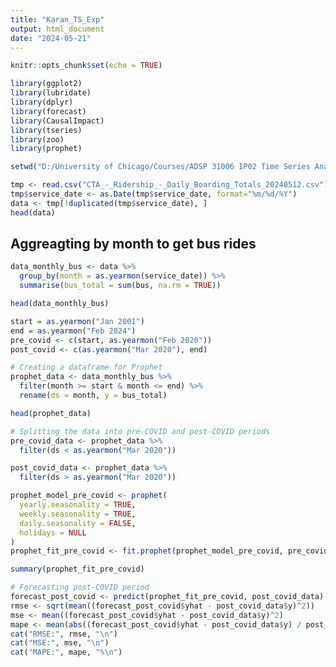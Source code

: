 ---
title: "Karan_TS_Exp"
output: html_document
date: "2024-05-21"
---

```{r setup, include=FALSE}
knitr::opts_chunk$set(echo = TRUE)
```

```{r cars}
library(ggplot2)
library(lubridate)
library(dplyr)
library(forecast)
library(CausalImpact)
library(tseries)
library(zoo)
library(prophet)
```

```{r}
setwd("D:/University of Chicago/Courses/ADSP 31006 IP02 Time Series Analysis and Forecasting/Final Project")
```

```{r pressure, echo=FALSE}
tmp <- read.csv("CTA_-_Ridership_-_Daily_Boarding_Totals_20240512.csv")
tmp$service_date <- as.Date(tmp$service_date, format="%m/%d/%Y")
data <- tmp[!duplicated(tmp$service_date), ]
head(data)
```

## Aggreagting by month to get bus rides

```{r}
data_monthly_bus <- data %>%
  group_by(month = as.yearmon(service_date)) %>%
  summarise(bus_total = sum(bus, na.rm = TRUE))

head(data_monthly_bus)
```

```{r}
start = as.yearmon("Jan 2001")
end = as.yearmon("Feb 2024")
pre_covid <- c(start, as.yearmon("Feb 2020"))
post_covid <- c(as.yearmon("Mar 2020"), end)
```

```{r}
# Creating a dataframe for Prophet
prophet_data <- data_monthly_bus %>%
  filter(month >= start & month <= end) %>%
  rename(ds = month, y = bus_total) 

head(prophet_data)
```


```{r}
# Splitting the data into pre-COVID and post-COVID periods
pre_covid_data <- prophet_data %>%
  filter(ds < as.yearmon("Mar 2020"))

post_covid_data <- prophet_data %>%
  filter(ds > as.yearmon("Mar 2020"))
```

```{r}
prophet_model_pre_covid <- prophet(
  yearly.seasonality = TRUE,
  weekly.seasonality = TRUE,
  daily.seasonality = FALSE,
  holidays = NULL
)
prophet_fit_pre_covid <- fit.prophet(prophet_model_pre_covid, pre_covid_data)
```

```{r}
summary(prophet_fit_pre_covid)
```


```{r}
# Forecasting post-COVID period
forecast_post_covid <- predict(prophet_fit_pre_covid, post_covid_data)
rmse <- sqrt(mean((forecast_post_covid$yhat - post_covid_data$y)^2))
mse <- mean((forecast_post_covid$yhat - post_covid_data$y)^2)
mape <- mean(abs((forecast_post_covid$yhat - post_covid_data$y) / post_covid_data$y)) * 100
cat("RMSE:", rmse, "\n")
cat("MSE:", mse, "\n")
cat("MAPE:", mape, "%\n")
```


